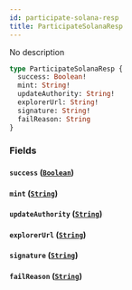 ```yaml
---
id: participate-solana-resp
title: ParticipateSolanaResp
---
```



No description

```graphql
type ParticipateSolanaResp {
  success: Boolean!
  mint: String!
  updateAuthority: String!
  explorerUrl: String!
  signature: String!
  failReason: String
}
```


### Fields

#### `success` ([`Boolean`](../../references/scalars/boolean))




#### `mint` ([`String`](../../references/scalars/string))




#### `updateAuthority` ([`String`](../../references/scalars/string))




#### `explorerUrl` ([`String`](../../references/scalars/string))




#### `signature` ([`String`](../../references/scalars/string))




#### `failReason` ([`String`](../../references/scalars/string))






